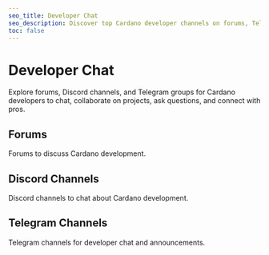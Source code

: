 ```yaml
---
seo_title: Developer Chat
seo_description: Discover top Cardano developer channels on forums, Telegram, and Discord. Collaborate on blockchain projects, ask questions, and connect with pros.
toc: false
---
```



# Developer Chat

Explore forums, Discord channels, and Telegram groups for Cardano developers to chat, collaborate on projects, ask questions, and connect with pros.

## Forums

Forums to discuss Cardano development.

<DefaultDataTable projects={builders} filterBy="developer_forum" />

## Discord Channels

Discord channels to chat about Cardano development.

<DefaultDataTable projects={builders} filterBy="developer_discord" />

## Telegram Channels

Telegram channels for developer chat and announcements.

<DefaultDataTable projects={builders} filterBy="developer_telegram" />
